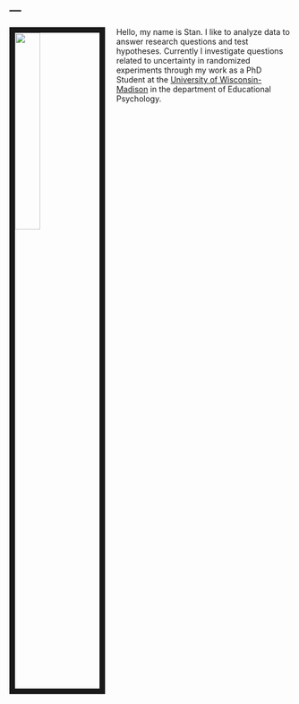 ---
---

<link rel="stylesheet" href="styles.css" type="text/css">

<img src="images/stan_1.jpg" style="width:30%; border:10px solid; margin-right: 20px" align="left">

Hello, my name is Stan. I like to analyze data to answer research questions and test hypotheses. Currently I investigate questions related to uncertainty in randomized experiments through my work as a PhD Student at the [University of Wisconsin-Madison](https://edpsych.education.wisc.edu/academics/quantitative-methods/) in the department of Educational Psychology. 